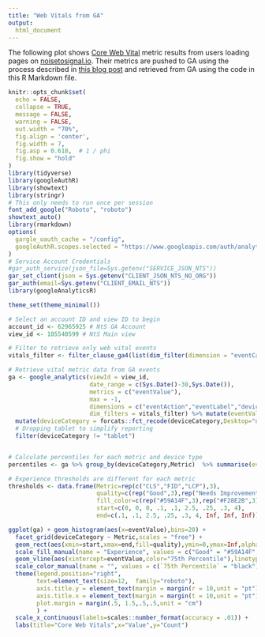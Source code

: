 ```yaml
---
title: "Web Vitals from GA"
output:
  html_document
---
```


The following plot shows [Core Web Vital](https://web.dev/vitals/) metric results from users loading pages on [noisetosignal.io](https://www.noisetosignal.io/). Their metrics are pushed to GA using the process described in [this blog post](https://www.noisetosignal.io/2020/05/add-web-vitals-to-google-analytics/) and retrieved from GA using the code in this R Markdown file.

```r

knitr::opts_chunk$set(
  echo = FALSE,
  collapse = TRUE,
  message = FALSE,
  warning = FALSE,
  out.width = "70%",
  fig.align = 'center',
  fig.width = 7,
  fig.asp = 0.618,  # 1 / phi
  fig.show = "hold"
)
library(tidyverse)
library(googleAuthR)
library(showtext)
library(stringr)
# This only needs to run once per session
font_add_google("Roboto", "roboto")
showtext_auto()
library(rmarkdown)
options(
  gargle_oauth_cache = "/config",
  googleAuthR.scopes.selected = "https://www.googleapis.com/auth/analytics.readonly"
)
# Service Account Credentials
#gar_auth_service(json_file=Sys.getenv("SERVICE_JSON_NTS"))
gar_set_client(json = Sys.getenv("CLIENT_JSON_NTS_NO_ORG"))
gar_auth(email=Sys.getenv("CLIENT_EMAIL_NTS"))
library(googleAnalyticsR)

theme_set(theme_minimal())

# Select an account ID and view ID to begin
account_id <- 62965925 # NtS GA Account
view_id <- 105540599 # NtS Main view
```

```r

# Filter to retrieve only web vital events
vitals_filter <- filter_clause_ga4(list(dim_filter(dimension = "eventCategory",operator = "EXACT", expressions = "Web Vital Reporting")))

# Retrieve vital metric data from GA events
ga <- google_analytics(viewId = view_id, 
                       date_range = c(Sys.Date()-30,Sys.Date()),
                       metrics = c("eventValue"),
                       max = -1,
                       dimensions = c("eventAction","eventLabel","deviceCategory"),
                       dim_filters = vitals_filter) %>% mutate(eventValue = eventValue / 1000.0) %>%
  mutate(deviceCategory = forcats::fct_recode(deviceCategory,Desktop="desktop",Mobile="mobile")) %>% rename(Metric=eventAction) %>%
  # Dropping tablet to simplify reporting
  filter(deviceCategory != "tablet")


# Calculate percentiles for each metric and device type
percentiles <- ga %>% group_by(deviceCategory,Metric)  %>% summarise(eventValue = quantile(eventValue,.75))

# Experience thresholds are different for each metric
thresholds <- data.frame(Metric=rep(c("CLS","FID","LCP"),3), 
                         quality=c(rep("Good",3),rep("Needs Improvement",3),rep("Poor",3)),
                         fill_color=c(rep("#59A14F",3),rep("#F28E2B",3),rep("#E15759",3)),
                         start=c(0, 0, 0, .1, .1, 2.5, .25, .3, 4),
                         end=c(.1, .1, 2.5, .25, .3, 4, Inf, Inf, Inf))

ggplot(ga) + geom_histogram(aes(x=eventValue),bins=20) + 
  facet_grid(deviceCategory ~ Metric,scales = "free") +
  geom_rect(aes(xmin=start,xmax=end,fill=quality),ymin=0,ymax=Inf,alpha=.25,data=thresholds) + 
  scale_fill_manual(name = "Experience", values = c("Good" = "#59A14F","Needs Improvement"="#F28E2B","Poor"="#E15759")) +
  geom_vline(aes(xintercept=eventValue,color="75th Percentile"),linetype=3,size=1,data=percentiles) +
  scale_color_manual(name = "", values = c(`75th Percentile` = "black")) +
  theme(legend.position="right",
        text=element_text(size=12,  family="roboto"),
        axis.title.y = element_text(margin = margin(r = 10,unit = "pt")),
        axis.title.x = element_text(margin = margin(t = 10,unit = "pt")),
        plot.margin = margin(.5, 1.5,.5,.5,unit = "cm")
        ) + 
  scale_x_continuous(labels=scales::number_format(accuracy = .01)) + 
  labs(title="Core Web Vitals",x="Value",y="Count")

```

